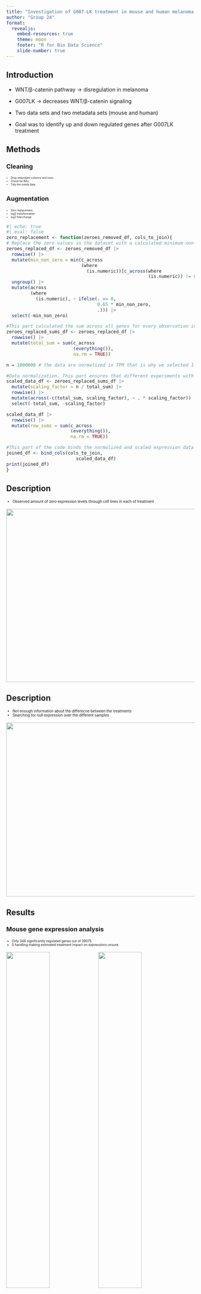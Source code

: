```yaml
---
title: "Investigation of G007-LK treatment in mouse and human melanoma cell lines"
author: "Group 24"
format: 
  revealjs:
    embed-resources: true
    theme: moon
    footer: "R for Bio Data Science"
    slide-number: true
---
```


## Introduction

-   WNT/β-catenin pathway -\> disregulation in melanoma

-   G007LK -\> decreases WNT/β-catenin signaling

-   Two data sets and two metadata sets (mouse and human)

-   Goal was to identify up and down regulated genes after G007LK treatment

## Methods

### Cleaning

::: {style="font-size: 50%;"}
-   Drop redundant columns and rows
-   Check for NAs
-   Tidy the untidy data

:::

### Augmentation

::: {style="font-size: 50%;"}
-   Zero replacement
-   log2 transformation
-   log2 fold change
:::

```r
#| echo: true
#| eval: false 
zero_replacement <- function(zeroes_removed_df, cols_to_join){
# Replace the zero values in the dataset with a calculated minimum-non-zero value per observation multiplied by 0.65. Thus we ensure that the 0 values that cannot undergo log transformation are replaced by a small non-zero value.
zeroes_replaced_df <- zeroes_removed_df |>
  rowwise() |>
  mutate(min_non_zero = min(c_across
                            (where
                              (is.numeric))[c_across(where
                                                     (is.numeric)) != 0], na.rm = TRUE)) |>
  ungroup() |>
  mutate(across
         (where
           (is.numeric), ~ ifelse(. == 0, 
                                  0.65 * min_non_zero,
                                  .))) |>
  select(-min_non_zero)

#This part calculated the sum across all genes for every observation in the dataset with the replaced zeroes
zeroes_replaced_sums_df <- zeroes_replaced_df |>
  rowwise() |>
  mutate(total_sum = sum(c_across
                         (everything()),
                         na.rm = TRUE))

n = 1000000 # the data are normalized in TPM that is why we selected 1 million as n

#Data normalization. This part ensures that different experiments with varying total expression levels are brought to consistant scale
scaled_data_df <- zeroes_replaced_sums_df |>
  mutate(scaling_factor = n / total_sum) |>
  rowwise() |>
  mutate(across(-c(total_sum, scaling_factor), ~ . * scaling_factor)) |>
  select(-total_sum, -scaling_factor)

scaled_data_df |>
  rowwise() |>
  mutate(row_sums = sum(c_across
                        (everything()), 
                        na.rm = TRUE))

#This part of the code binds the normalized and scaled expression data with the first columns from the original df data.
joined_df <- bind_cols(cols_to_join,
                          scaled_data_df)
print(joined_df)
}
```

## Description

::: {style="font-size: 70%;"}
-   Observed amount of zero expression levels through cell lines in each of treatment
:::

![](../results/04_key_plot_1.png){width="659" height="463" fig-align="center"}

## Description

::: {style="font-size: 70%;"}
-   Not enough information about the differecne between the treatments
-   Searching for null expression over the different samples
:::

![](../results/04_key_plot_2.png){fig-align="center" width="580" height="465"}

## Results

### Mouse gene expression analysis

::: {style="font-size: 62%;"}
-   Only 346 significantly regulated genes out of 39075
-   0 handling making estimated treatment impact on expressions unsure.
:::

![](../results/05_key_plot_1.png){width="48%"} ![](../results/05_key_plot_2.png){width="48%"}

## Analysis of regulated Mouse genes across the 3 treatments

::: {style="font-size: 70%;"}
-   Approximately equal amounts of significantly regulated genes in each treatment

-   However, the overlap is very small
:::

![](../results/05_key_plot_3.png){width="50%" fig-align="center"}

## Discussion

### The Human Analysis

::: {style="font-size: 50%;"}
-   PCA.1 The way the cell lines are segregated indicates that the biological background outweighs the direct impact of the treatment in regards to gene expression variance

-   PCA.2 Outliers like SkMEL28 and A375, along with the distinctive positioning of WM852, suggested unique gene expression profiles potentially associated with the response to G007.LK.

-   This limitation in explaining variance by the principal components underscores the complex nature of gene expression changes in the human cell lines.
:::

![](../results/06_key_plot_1.png){width="40%"} ![](../results/07_key_plot_1.png){width="40%"}

## Discussion

::: {style="font-size: 70%;"}
-   In our mouse model, the BVES gene appears to be the most significantly impacted.This gene contributes to regeneration processes

-   This transition between species allowed us to explore cross-species insights in regards to the effect of the G007.LK compound

-   More extensive work is needed to fully understand the impact of the G007.LK in gene expression and cellular pathway across different melanoma cells
:::

## References

::: {style="font-size: 50%;"}
-   Jo Waaler (2022) Human melanoma cell lines treated with G007-LK. *BioStudies*, E-MTAB-8438. Retrieved from https://www.ebi.ac.uk/biostudies/arrayexpress/studies/E-MTAB-8438

-   Jo Waaler (2021). Mouse melanoma cell line B16-F10 treated with G007-LK. *BioStudies*, E-MTAB-8101. Retrieved from https://www.ebi.ac.uk/biostudies/arrayexpress/studies/E-MTAB-8101

-   Waaler, Jo, et al. "Tankyrase Inhibition Sensitizes Melanoma to PD-1 Immune Checkpoint Blockade in Syngeneic Mouse Models." *Communications Biology*, vol. 3, no. 1, 24 Apr. 2020, <https://doi.org/10.1038%2Fs42003-020-0916-2> Accessed 25 Nov. 2023

-   Martín‐Fernández, Josep Antoni, Javier Palarea‐Albaladejo, and Ricardo Antonio Olea. "Dealing with zeros." *Compositional data analysis: Theory and applications* (2011): 43-58.
:::

